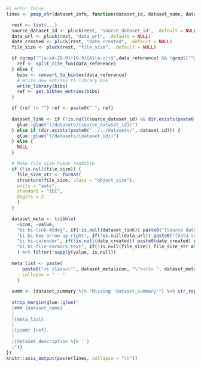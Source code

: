 ```r
#| echo: false
lines <- pmap_chr(dataset_info, function(dataset_id, dataset_name, dataset_summary, dataset_description, data_reference, ...) {

  rest <- list(...)
  source_dataset_id <- pluck(rest, "source_dataset_id", .default = NULL)
  data_url <- pluck(rest, "data_url", .default = NULL)
  date_created <- pluck(rest, "date_created", .default = NULL)
  file_size <- pluck(rest, "file_size", .default = NULL)

  if (grep("^[a-zA-Z0-9]+[0-9]{4}[a-z]+$",data_reference) && !grepl("^@",data_reference)) {
    ref <- split_cite_fun(data_reference)
  } else {
    bibs <- convert_to_bibtex(data_reference)
    # Write new entries to library.bib
    write_library(bibs)
    ref <- get_bibtex_entries(bibs)
  }

  if (ref != "") ref <- paste0(" ", ref)
  
  dataset_link <- if (!is.null(source_dataset_id) && dir.exists(paste0("../../datasets/", source_dataset_id))) {
    glue::glue("(/datasets/{source_dataset_id})")
  } else if (dir.exists(paste0("../../datasets/", dataset_id))) {
    glue::glue("(/datasets/{dataset_id})")
  } else {
    NULL
  }

  # Make file_size human readable
  if (!is.null(file_size)) {
    file_size_str <- format(
    structure(file_size, class = "object_size"),
    units = "auto",
    standard = "IEC",
    digits = 2
    )
  }

  dataset_meta <- tribble(
    ~icon, ~value,
    "bi bi-link-45deg", if(!is.null(dataset_link)) paste0("[Source dataset](", dataset_link, ")") else NULL,
    "bi bi-box-arrow-up-right", if(!is.null(data_url)) paste0("[Data source](", data_url, ")") else NULL,
    "bi bi-calendar", if(!is.null(date_created)) paste0(date_created) else NULL,
    "bi bi-file-earmark-text", if(!is.null(file_size)) file_size_str else NULL,
    ) %>% filter(!sapply(value, is.null))
  
  meta_list <- paste(
      paste0("<i class=\"", dataset_meta$icon, "\"></i> ", dataset_meta$value),
      collapse = " · "
    )
  
  summ <- (dataset_summary %|% "Missing 'dataset_summary'") %>% str_replace_all("\\n", " ") %>% str_replace_all("\\. *$", "")
  
  strip_margin(glue::glue("
  |### {dataset_name}
  |
  |{meta_list}
  |
  |{summ} {ref}.
  |
  |{dataset_description %|% ''}
  |"))
})
knitr::asis_output(paste(lines, collapse = "\n"))
```